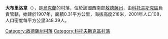 {{coord|47|46|39|N|29|16|48|E|scale:30000|display=title}}

'''大布里洛韋'''（{{lang-uk|Велике Бурилове}}），是[[烏克蘭|烏克蘭]]的村落，位於該國西南部[[敖德薩州|敖德薩州]]，由[[科托夫斯克區|科托夫斯克區]]負責管轄，始建於1907年，面積0.31平方公里，海拔高度218米，2001年人口108，人口密度每平方公里348.39人。

{{DEFAULTSORT:Велике Бурилове}}
[[Category:敖德薩州村落|Category:敖德薩州村落]]
[[Category:科托夫斯克區村落|Category:科托夫斯克區村落]]


{{Odessa-geo-stub}}